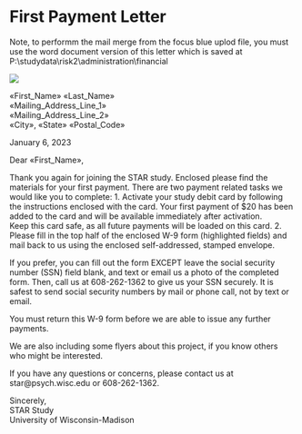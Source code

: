 # First Payment Letter

Note, to performm the mail merge from the focus blue uplod file, you must use the word document version of this letter which is saved at P:\\studydata\\risk2\\administration\\financial


![](images/payment_letter_header.jpeg)

«First_Name» «Last_Name»\
«Mailing_Address_Line_1»\
«Mailing_Address_Line_2»\
«City», «State» «Postal_Code»

January 6, 2023

Dear «First_Name»,

Thank you again for joining the STAR study. Enclosed please find the materials for your first payment. There are two payment related tasks we would like you to complete: 1. Activate your study debit card by following the instructions enclosed with the card. Your first payment of \$20 has been added to the card and will be available immediately after activation.\
Keep this card safe, as all future payments will be loaded on this card. 2. Please fill in the top half of the enclosed W-9 form (highlighted fields) and mail back to us using the enclosed self-addressed, stamped envelope.

If you prefer, you can fill out the form EXCEPT leave the social security number (SSN) field blank, and text or email us a photo of the completed form. Then, call us at 608-262-1362 to give us your SSN securely. It is safest to send social security numbers by mail or phone call, not by text or email.

You must return this W-9 form before we are able to issue any further payments.

We are also including some flyers about this project, if you know others who might be interested.

If you have any questions or concerns, please contact us at star\@psych.wisc.edu or 608-262-1362.

Sincerely,\
STAR Study\
University of Wisconsin-Madison

